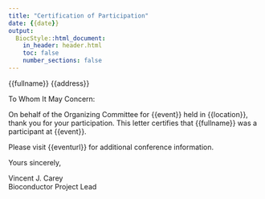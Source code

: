 ```yaml
---
title: "Certification of Participation"
date: {{date}}
output:
  BiocStyle::html_document:
    in_header: header.html
    toc: false
    number_sections: false
---
```


{{fullname}}
{{address}}

To Whom It May Concern:

On behalf of the Organizing Committee for {{event}} held in {{location}},
thank you for your participation. This letter certifies that {{fullname}}
was a participant at {{event}}.

Please visit {{eventurl}} for additional conference information.

Yours sincerely,

<footer>
<p>Vincent J. Carey
<br>Bioconductor Project Lead
</p>
</footer>

